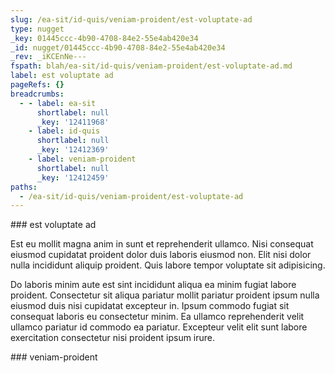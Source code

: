 ```yaml
---
slug: /ea-sit/id-quis/veniam-proident/est-voluptate-ad
type: nugget
_key: 01445ccc-4b90-4708-84e2-55e4ab420e34
_id: nugget/01445ccc-4b90-4708-84e2-55e4ab420e34
_rev: _iKCEnNe---
fspath: blah/ea-sit/id-quis/veniam-proident/est-voluptate-ad.md
label: est voluptate ad
pageRefs: {}
breadcrumbs:
  - - label: ea-sit
      shortlabel: null
      _key: '12411968'
    - label: id-quis
      shortlabel: null
      _key: '12412369'
    - label: veniam-proident
      shortlabel: null
      _key: '12412459'
paths:
  - /ea-sit/id-quis/veniam-proident/est-voluptate-ad
---
```


<NuggetArea>
<Nugget slug="/ea-sit/id-quis/veniam-proident/est-voluptate-ad" type="nugget" _key="01445ccc-4b90-4708-84e2-55e4ab420e34" _id="nugget/01445ccc-4b90-4708-84e2-55e4ab420e34" _rev="_iKCEnNe---" fspath="blah/ea-sit/id-quis/veniam-proident/est-voluptate-ad.md" label="est voluptate ad" paths="/ea-sit/id-quis/veniam-proident/est-voluptate-ad">
<NuggetBody>
### est voluptate ad

Est eu mollit magna anim in sunt et reprehenderit ullamco. Nisi consequat eiusmod cupidatat proident dolor duis laboris eiusmod non. Elit nisi dolor nulla incididunt aliquip proident. Quis labore tempor voluptate sit adipisicing.

Do laboris minim aute est sint incididunt aliqua ea minim fugiat labore proident. Consectetur sit aliqua pariatur mollit pariatur proident ipsum nulla eiusmod duis nisi cupidatat excepteur in. Ipsum commodo fugiat sit consequat laboris eu consectetur minim. Ea ullamco reprehenderit velit ullamco pariatur id commodo ea pariatur. Excepteur velit elit sunt labore exercitation consectetur nisi proident ipsum irure.

</NuggetBody>
<Breadcrumbs>
<Crumbs>
<Crumb _key="12411968" label="ea-sit" /><Crumb _key="12412369" label="id-quis" /><Crumb _key="12412459" label="veniam-proident" />
</Crumbs>
</Breadcrumbs>
</Nugget>

<NuggetsInbound>
</NuggetsInbound>
<NuggetsOutbound>
</NuggetsOutbound>
</NuggetArea>
<PassagesInbound>
<Passage direction="inbound" type="passage" _key="12412459" _id="passage/12412459" _rev="_iKCEnNa--_" label="veniam-proident" passage="veniam-proident" fspath="blah/ea-sit/id-quis/veniam-proident" paths="/ea-sit/id-quis/veniam-proident" slug="/ea-sit/id-quis/veniam-proident">
<NuggetBody>
### veniam-proident

</NuggetBody>
<Breadcrumbs>
<Crumbs>
<Crumb _key="12411968" label="ea-sit" /><Crumb _key="12412369" label="id-quis" />
</Crumbs>
</Breadcrumbs>
</Passage>

</PassagesInbound>
<PassagesOutbound>
</PassagesOutbound>